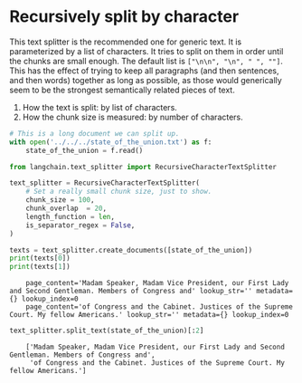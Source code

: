 # Recursively split by character

This text splitter is the recommended one for generic text. It is parameterized by a list of characters. It tries to split on them in order until the chunks are small enough. The default list is `["\n\n", "\n", " ", ""]`. This has the effect of trying to keep all paragraphs (and then sentences, and then words) together as long as possible, as those would generically seem to be the strongest semantically related pieces of text.

1. How the text is split: by list of characters.
2. How the chunk size is measured: by number of characters.

```python
# This is a long document we can split up.
with open('../../../state_of_the_union.txt') as f:
    state_of_the_union = f.read()
```


```python
from langchain.text_splitter import RecursiveCharacterTextSplitter
```


```python
text_splitter = RecursiveCharacterTextSplitter(
    # Set a really small chunk size, just to show.
    chunk_size = 100,
    chunk_overlap  = 20,
    length_function = len,
    is_separator_regex = False,
)
```


```python
texts = text_splitter.create_documents([state_of_the_union])
print(texts[0])
print(texts[1])
```

<CodeOutputBlock lang="python">

```
    page_content='Madam Speaker, Madam Vice President, our First Lady and Second Gentleman. Members of Congress and' lookup_str='' metadata={} lookup_index=0
    page_content='of Congress and the Cabinet. Justices of the Supreme Court. My fellow Americans.' lookup_str='' metadata={} lookup_index=0
```

</CodeOutputBlock>


```python
text_splitter.split_text(state_of_the_union)[:2]
```

<CodeOutputBlock lang="python">

```
    ['Madam Speaker, Madam Vice President, our First Lady and Second Gentleman. Members of Congress and',
     'of Congress and the Cabinet. Justices of the Supreme Court. My fellow Americans.']
```

</CodeOutputBlock>
